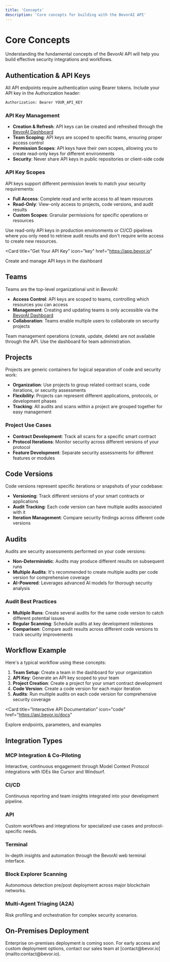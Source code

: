 ```yaml
---
title: 'Concepts'
description: 'Core concepts for building with the BevorAI API'
---
```


# Core Concepts

Understanding the fundamental concepts of the BevorAI API will help you build effective security integrations and workflows.

## Authentication & API Keys

All API endpoints require authentication using Bearer tokens. Include your API key in the Authorization header:

```bash
Authorization: Bearer YOUR_API_KEY
```

### API Key Management

- **Creation & Refresh**: API keys can be created and refreshed through the [BevorAI Dashboard](https://app.bevor.io)
- **Team Scoping**: API keys are scoped to specific teams, ensuring proper access control
- **Permission Scopes**: API keys have their own scopes, allowing you to create read-only keys for different environments
- **Security**: Never share API keys in public repositories or client-side code

### API Key Scopes

API keys support different permission levels to match your security requirements:

- **Full Access**: Complete read and write access to all team resources
- **Read-Only**: View-only access to projects, code versions, and audit results
- **Custom Scopes**: Granular permissions for specific operations or resources

<Note>
  Use read-only API keys in production environments or CI/CD pipelines where you only need to retrieve audit results and don't require write access to create new resources.
</Note>

<Card
  title="Get Your API Key"
  icon="key"
  href="https://app.bevor.io"
>
  Create and manage API keys in the dashboard
</Card>

## Teams

Teams are the top-level organizational unit in BevorAI:

- **Access Control**: API keys are scoped to teams, controlling which resources you can access
- **Management**: Creating and updating teams is only accessible via the [BevorAI Dashboard](https://app.bevor.io)
- **Collaboration**: Teams enable multiple users to collaborate on security projects

<Note>
  Team management operations (create, update, delete) are not available through the API. Use the dashboard for team administration.
</Note>

## Projects

Projects are generic containers for logical separation of code and security work:

- **Organization**: Use projects to group related contract scans, code iterations, or security assessments
- **Flexibility**: Projects can represent different applications, protocols, or development phases
- **Tracking**: All audits and scans within a project are grouped together for easy management

### Project Use Cases

- **Contract Development**: Track all scans for a specific smart contract
- **Protocol Iterations**: Monitor security across different versions of your protocol
- **Feature Development**: Separate security assessments for different features or modules

## Code Versions

Code versions represent specific iterations or snapshots of your codebase:

- **Versioning**: Track different versions of your smart contracts or applications
- **Audit Tracking**: Each code version can have multiple audits associated with it
- **Iteration Management**: Compare security findings across different code versions

## Audits

Audits are security assessments performed on your code versions:

- **Non-Deterministic**: Audits may produce different results on subsequent runs
- **Multiple Audits**: It's recommended to create multiple audits per code version for comprehensive coverage
- **AI-Powered**: Leverages advanced AI models for thorough security analysis

### Audit Best Practices

- **Multiple Runs**: Create several audits for the same code version to catch different potential issues
- **Regular Scanning**: Schedule audits at key development milestones
- **Comparison**: Compare audit results across different code versions to track security improvements

## Workflow Example

Here's a typical workflow using these concepts:

1. **Team Setup**: Create a team in the dashboard for your organization
2. **API Key**: Generate an API key scoped to your team
3. **Project Creation**: Create a project for your smart contract development
4. **Code Version**: Create a code version for each major iteration
5. **Audits**: Run multiple audits on each code version for comprehensive security coverage

<Card
  title="Interactive API Documentation"
  icon="code"
  href="https://api.bevor.io/docs"
>
  Explore endpoints, parameters, and examples
</Card>

## Integration Types

### MCP Integration & Co-Piloting
Interactive, continuous engagement through Model Context Protocol integrations with IDEs like Cursor and Windsurf.

### CI/CD
Continuous reporting and team insights integrated into your development pipeline.

### API
Custom workflows and integrations for specialized use cases and protocol-specific needs.

### Terminal
In-depth insights and automation through the BevorAI web terminal interface.

### Block Explorer Scanning
Autonomous detection pre/post deployment across major blockchain networks.

### Multi-Agent Triaging (A2A)
Risk profiling and orchestration for complex security scenarios.

## On-Premises Deployment

<Note>
  Enterprise on-premises deployment is coming soon. For early access and custom deployment options, contact our sales team at [contact@bevor.io](mailto:contact@bevor.io).
</Note>

